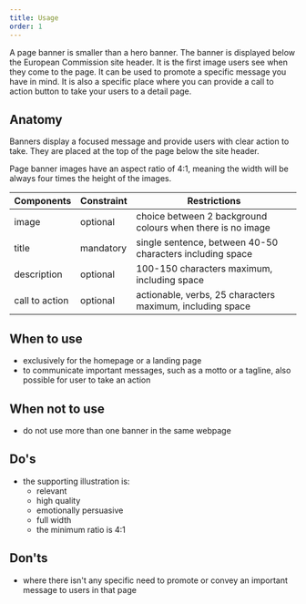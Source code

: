 ```yaml
---
title: Usage
order: 1
---
```



<Paragraph size="lead">
  A page banner is smaller than a hero banner. The banner is displayed below the
  European Commission site header. It is the first image users see when they
  come to the page. It can be used to promote a specific message you have in
  mind. It is also a specific place where you can provide a call to action
  button to take your users to a detail page.
</Paragraph>

## Anatomy

Banners display a focused message and provide users with clear action to take. They are placed at the top of the page below the site header.

Page banner images have an aspect ratio of 4:1, meaning the width will be always four times the height of the images.

| Components     | Constraint | Restrictions                                               |
| -------------- | ---------- | ---------------------------------------------------------- |
| image          | optional   | choice between 2 background colours when there is no image |
| title          | mandatory  | single sentence, between 40-50 characters including space  |
| description    | optional   | 100-150 characters maximum, including space                |
| call to action | optional   | actionable, verbs, 25 characters maximum, including space  |

## When to use

- exclusively for the homepage or a landing page
- to communicate important messages, such as a motto or a tagline, also possible for user to take an action

## When not to use

- do not use more than one banner in the same webpage

## Do's

- the supporting illustration is:
  - relevant
  - high quality
  - emotionally persuasive
  - full width
  - the minimum ratio is 4:1

## Don'ts

- where there isn't any specific need to promote or convey an important message to users in that page
